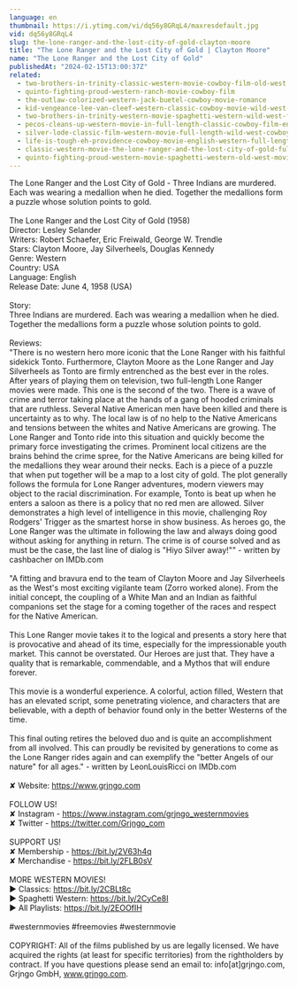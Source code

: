```yaml
---
language: en
thumbnail: https://i.ytimg.com/vi/dq56y8GRqL4/maxresdefault.jpg
vid: dq56y8GRqL4
slug: the-lone-ranger-and-the-lost-city-of-gold-clayton-moore
title: "The Lone Ranger and the Lost City of Gold | Clayton Moore"
name: "The Lone Ranger and the Lost City of Gold"
publishedAt: "2024-02-15T13:00:37Z"
related:
  - two-brothers-in-trinity-classic-western-movie-cowboy-film-old-west
  - quinto-fighting-proud-western-ranch-movie-cowboy-film
  - the-outlaw-colorized-western-jack-buetel-cowboy-movie-romance
  - kid-vengeance-lee-van-cleef-western-classic-cowboy-movie-wild-west-american-westerns
  - two-brothers-in-trinity-western-movie-spaghetti-western-wild-west-full-length
  - pecos-cleans-up-western-movie-in-full-length-classic-cowboy-film-english-free-movie
  - silver-lode-classic-film-western-movie-full-length-wild-west-cowboy-movies-free-film
  - life-is-tough-eh-providence-cowboy-movie-english-western-full-length
  - classic-western-movie-the-lone-ranger-and-the-lost-city-of-gold-full-length-english
  - quinto-fighting-proud-western-movie-spaghetti-western-old-west-movie-cowboys
---
```


The Lone Ranger and the Lost City of Gold - Three Indians are murdered. Each was wearing a medallion when he died. Together the medallions form a puzzle whose solution points to gold.<br />
<br />
The Lone Ranger and the Lost City of Gold (1958)<br />
Director: Lesley Selander<br />
Writers: Robert Schaefer, Eric Freiwald, George W. Trendle<br />
Stars: Clayton Moore, Jay Silverheels, Douglas Kennedy<br />
Genre: Western<br />
Country: USA<br />
Language: English<br />
Release Date: June 4, 1958 (USA)<br />
<br />
Story:<br />
Three Indians are murdered. Each was wearing a medallion when he died. Together the medallions form a puzzle whose solution points to gold.<br />
<br />
Reviews:<br />
"There is no western hero more iconic that the Lone Ranger with his faithful sidekick Tonto. Furthermore, Clayton Moore as the Lone Ranger and Jay Silverheels as Tonto are firmly entrenched as the best ever in the roles. After years of playing them on television, two full-length Lone Ranger movies were made. This one is the second of the two. There is a wave of crime and terror taking place at the hands of a gang of hooded criminals that are ruthless. Several Native American men have been killed and there is uncertainty as to why. The local law is of no help to the Native Americans and tensions between the whites and Native Americans are growing. The Lone Ranger and Tonto ride into this situation and quickly become the primary force investigating the crimes. Prominent local citizens are the brains behind the crime spree, for the Native Americans are being killed for the medallions they wear around their necks. Each is a piece of a puzzle that when put together will be a map to a lost city of gold. The plot generally follows the formula for Lone Ranger adventures, modern viewers may object to the racial discrimination. For example, Tonto is beat up when he enters a saloon as there is a policy that no red men are allowed. Silver demonstrates a high level of intelligence in this movie, challenging Roy Rodgers' Trigger as the smartest horse in show business. As heroes go, the Lone Ranger was the ultimate in following the law and always doing good without asking for anything in return. The crime is of course solved and as must be the case, the last line of dialog is "Hiyo Silver away!"" - written by cashbacher on IMDb.com<br />
<br />
"A fitting and bravura end to the team of Clayton Moore and Jay Silverheels as the West's most exciting vigilante team (Zorro worked alone). From the initial concept, the coupling of a White Man and an Indian as faithful companions set the stage for a coming together of the races and respect for the Native American.<br />
<br />
This Lone Ranger movie takes it to the logical and presents a story here that is provocative and ahead of its time, especially for the impressionable youth market. This cannot be overstated. Our Heroes are just that. They have a quality that is remarkable, commendable, and a Mythos that will endure forever.<br />
<br />
This movie is a wonderful experience. A colorful, action filled, Western that has an elevated script, some penetrating violence, and characters that are believable, with a depth of behavior found only in the better Westerns of the time.<br />
<br />
This final outing retires the beloved duo and is quite an accomplishment from all involved. This can proudly be revisited by generations to come as the Lone Ranger rides again and can exemplify the "better Angels of our nature" for all ages." - written by LeonLouisRicci on IMDb.com<br />
<br />
✘ Website: https://www.grjngo.com<br />
<br />
FOLLOW US!<br />
✘ Instagram - https://www.instagram.com/grjngo_westernmovies<br />
✘ Twitter - https://twitter.com/Grjngo_com<br />
<br />
SUPPORT US!<br />
✘ Membership - https://bit.ly/2V63h4q<br />
✘ Merchandise - https://bit.ly/2FLB0sV<br />
<br />
MORE WESTERN MOVIES! <br />
► Classics: https://bit.ly/2CBLt8c <br />
► Spaghetti Western: https://bit.ly/2CyCe8I <br />
► All Playlists: https://bit.ly/2EOOfIH <br />
<br />
#westernmovies #freemovies #westernmovie<br />
<br />
COPYRIGHT: All of the films published by us are legally licensed. We have acquired the rights (at least for specific territories) from the rightholders by contract. If you have questions please send an email to: info[at]grjngo.com, Grjngo GmbH, www.grjngo.com.